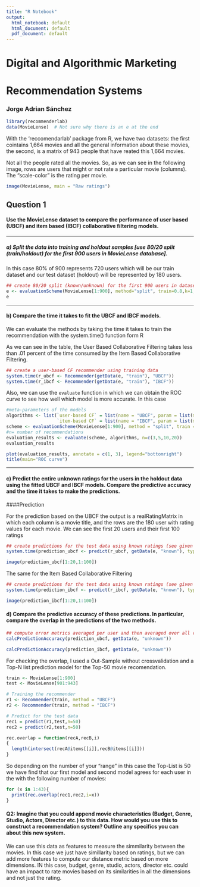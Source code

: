 ```yaml
---
title: "R Notebook"
output:
  html_notebook: default
  html_document: default
  pdf_document: default
---
```


# Digital and Algorithmic Marketing
# Recommendation Systems
### Jorge Adrian Sánchez

```r
library(recommenderlab)
data(MovieLense)  # Not sure why there is an e at the end
```

With the 'reccomendarlab' package from R, we have two datasets: the first cointains 1,664 movies and all the general information about these movies, the second, is a matrix of 943 people that have reated this 1,664 movies.

Not all the people rated all the movies. So, as we can see in the following image, rows are users that might or not rate a particular movie (columns). The "scale-color" is the rating per movie.

```r
image(MovieLense, main = "Raw ratings")
```

## Question 1

####  Use the MovieLense dataset to compare the performance of user based (UBCF) and item based (IBCF) collaborative filtering models. 
____________
##### a) Split the data into training and holdout samples [use 80/20 split (train/holdout) for the first 900 users in MovieLense database].

In this case 80% of 900 represents 720 users which will be our train dataset and our test dataset (holdout) will be represented by 180 users.
```r
## create 80/20 split (known/unknown) for the first 900 users in dataset
e <- evaluationScheme(MovieLense[1:900], method="split", train=0.8,k=1, given=15)
e
```
_____________
#### b) Compare the time it takes to fit the UBCF and IBCF models.

We can evaluate the methods by taking the time it takes to train the recommendation with the system.time() function form R

As we can see in the table, the User Based Collaborative Filtering takes less than .01 percent of the time consumed by the Item Based Collaborative Filtering.
```r
## create a user-based CF recommender using training data
system.time(r_ubcf <- Recommender(getData(e, "train"), "UBCF"))
system.time(r_ibcf <- Recommender(getData(e, "train"), "IBCF"))
```

Also, we can use the ``` evaluate ``` function in which we can obtain the ROC curve to see how well which model is more accurate. In this case
```r
#meta-parameters of the models
algorithms <- list(`user-based CF` = list(name = "UBCF", param = list(method = "Cosine", nn = 50)),
                   `item-based CF` = list(name = "IBCF", param = list(method = "Cosine", k = 50)))
scheme <- evaluationScheme(MovieLense[1:900], method = "split", train = .8, k = 1, given = 10, goodRating = 4)
#n= number of recommendations
evaluation_results <- evaluate(scheme, algorithms, n=c(3,5,10,20))
evaluation_results
```
```r
plot(evaluation_results, annotate = c(1, 3), legend="bottomright")
title(main="ROC curve")
```
___________
#### c) Predict the entire unknown ratings for the users in the holdout data using the fitted UBCF and IBCF models. Compare the predictive accuracy and the time it takes to make the predictions.

####Prediction

For the prediction based on the UBCF the output is a realRatingMatrix in which each column is a movie title, and the rows are the 180 user with rating values for each movie. 
We can see the first 20 users and their first 100 ratings 
```r
## create predictions for the test data using known ratings (see given above)
system.time(prediction_ubcf <- predict(r_ubcf, getData(e, "known"), type="ratings"))
```

```r
image(prediction_ubcf[1:20,1:100])
```

The same for the Item Based Collaborative Filtering

```r
## create predictions for the test data using known ratings (see given above)
system.time(prediction_ibcf <- predict(r_ibcf, getData(e, "known"), type="ratings"))
```

```r
image(prediction_ibcf[1:20,1:100])
```

#### d) Compare the predictive accuracy of these predictions. In particular, compare the overlap in the predictions of the two methods.
```r
## compute error metrics averaged per user and then averaged over all recommendations
calcPredictionAccuracy(prediction_ubcf, getData(e, "unknown"))
```


```r
calcPredictionAccuracy(prediction_ibcf, getData(e, "unknown"))
```

For checking the overlap, I used a Out-Sample without crossvalidation and a Top-N list prediction model for the Top-50 movie recomendation.
```r
train <- MovieLense[1:900]
test <- MovieLense[901:943]

# Training the recommender
r1 <- Recommender(train, method = "UBCF") 
r2 <- Recommender(train, method = "IBCF") 

# Predict for the test data
rec1 = predict(r1,test,n=50)
rec2 = predict(r2,test,n=50)
```


```r
rec.overlap = function(recA,recB,i)
{
  length(intersect(recA@items[[i]],recB@items[[i]]))
}
```

So depending on the number of your "range" in this case the Top-List is 50 we have find that our first model and second model agrees for each user in the with the following number of movies:
```r
for (x in 1:43){
  print(rec.overlap(rec1,rec2,i=x))
}
```

#### Q2: Imagine that you could append movie characteristics (Budget, Genre, Studio, Actors, Director etc.) to this data. How would you use this  to construct a recommendation system? Outline any specifics you can about this new system.

We can use this data as features to measure the simmilarity between the movies. In this case we just have simillarity based on ratings, but we can add more features to compute our distance metric based on more dimensions. IN this case, budget, genre, studio, actors, director etc. could have an impact to rate movies based on its similarities in all the dimensions and not just the rating. 

